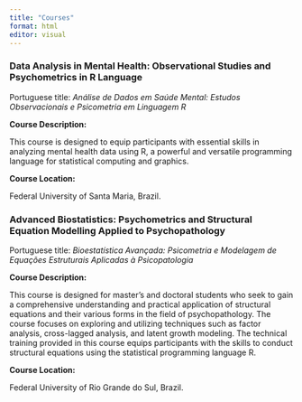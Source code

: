 ```yaml
---
title: "Courses"
format: html
editor: visual
---
```


### **Data Analysis in Mental Health: Observational Studies and Psychometrics in R Language**

Portuguese title: *Análise de Dados em Saúde Mental: Estudos Observacionais e Psicometria em Linguagem R*

**Course Description:**

This course is designed to equip participants with essential skills in analyzing mental health data using R, a powerful and versatile programming language for statistical computing and graphics.

**Course Location:**

Federal University of Santa Maria, Brazil.

### **Advanced Biostatistics: Psychometrics and Structural Equation Modelling Applied to Psychopathology**

Portuguese title: *Bioestatística Avançada: Psicometria e Modelagem de Equações Estruturais Aplicadas à Psicopatologia*

**Course Description:**

This course is designed for master's and doctoral students who seek to gain a comprehensive understanding and practical application of structural equations and their various forms in the field of psychopathology. The course focuses on exploring and utilizing techniques such as factor analysis, cross-lagged analysis, and latent growth modeling. The technical training provided in this course equips participants with the skills to conduct structural equations using the statistical programming language R.

**Course Location:**

Federal University of Rio Grande do Sul, Brazil.
